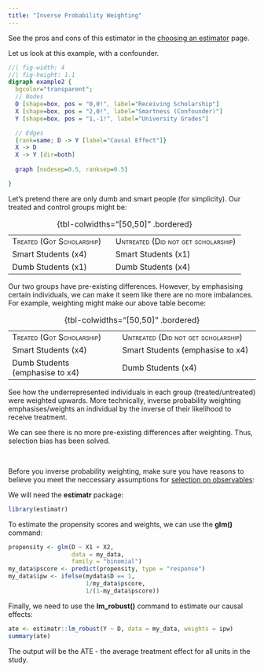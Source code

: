 ```yaml
---
title: "Inverse Probability Weighting"
---
```


::: small
See the pros and cons of this estimator in the [choosing an estimator](soochoose.qmd) page.
:::

Let us look at this example, with a confounder.

::: center-graph
```dot
//| fig-width: 4
//| fig-height: 1.1
digraph example2 {
  bgcolor="transparent";
  // Nodes
  D [shape=box, pos = "0,0!", label="Receiving Scholarship"]
  X [shape=box, pos = "2,0!", label="Smartness (Confounder)"]
  Y [shape=box, pos = "1,-1!", label="University Grades"]

  // Edges
  {rank=same; D -> Y [label="Causal Effect"]}
  X -> D
  X -> Y [dir=both]
  
  graph [nodesep=0.5, ranksep=0.5]

}
```
:::

Let's pretend there are only dumb and smart people (for simplicity). Our treated and control groups might be:

|                                         |                                                   |
|--------------------------------|----------------------------------------|
| [Treated (Got Scholarship)]{.smallcaps} | [Untreated (Did not get scholarship)]{.smallcaps} |
| Smart Students (x4)                     | Smart Students (x1)                               |
| Dumb Students (x1)                      | Dumb Students (x4)                                |

: {tbl-colwidths="\[50,50\]" .bordered}

Our two groups have pre-existing differences. However, by emphasising certain individuals, we can make it seem like there are no more imbalances. For example, weighting might make our above table become:

|                                         |                                                   |
|--------------------------------|----------------------------------------|
| [Treated (Got Scholarship)]{.smallcaps} | [Untreated (Did not get scholarship)]{.smallcaps} |
| Smart Students (x4)                     | Smart Students (emphasise to x4)                  |
| Dumb Students (emphasise to x4)         | Dumb Students (x4)                                |

: {tbl-colwidths="\[50,50\]" .bordered}

::: small
See how the underrepresented individuals in each group (treated/untreated) were weighted upwards. More technically, inverse probability weighting emphasises/weights an individual by the inverse of their likelihood to receive treatment.
:::

We can see there is no more pre-existing differences after weighting. Thus, selection bias has been solved.

<br />

Before you inverse probability weighting, make sure you have reasons to believe you meet the neccessary assumptions for [selection on observables](soo.qmd):

We will need the **estimatr** package:

```r
library(estimatr)
```

To estimate the propensity scores and weights, we can use the **glm()** command:

```r
propensity <- glm(D ~ X1 + X2,
                  data = my_data,
                  family = "binomial")
my_data$pscore <- predict(propensity, type = "response")
my_data$ipw <- ifelse(mydata$D == 1,
                      1/my_data$pscore,
                      1/(1-my_data$pscore))
```

Finally, we need to use the **lm_robust()** command to estimate our causal effects:

```r
ate <- estimatr::lm_robust(Y ~ D, data = my_data, weights = ipw)
summary(ate)
```

The output will be the ATE - the average treatment effect for all units in the study.

